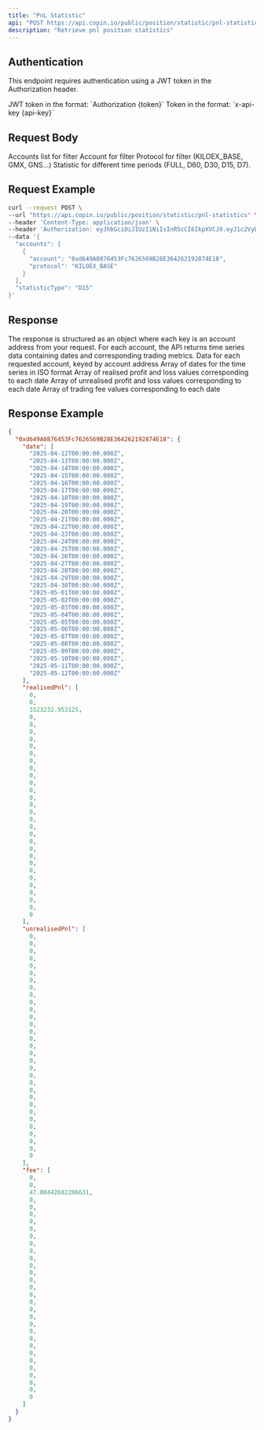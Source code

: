 ```yaml
---
title: "PnL Statistic"
api: "POST https://api.copin.io/public/position/statistic/pnl-statistics"
description: "Retrieve pnl position statistics"
---
```


## Authentication
This endpoint requires authentication using a JWT token in the Authorization header.

<ParamField header="Authorization" type="string">
    JWT token in the format: `Authorization {token}`
</ParamField>

<ParamField header="x-api-key" type="string">
    Token in the format: `x-api-key {api-key}`
</ParamField>

## Request Body

<ParamField body="accounts" type="array" required>
   Accounts list for filter
    <Expandable title="properties">
        <ParamField body="account" type="string">
            Account for filter
        </ParamField>
        <ParamField body="protocol" type="string">
            Protocol for filter (KILOEX_BASE, GMX, GNS...)
        </ParamField>
    </Expandable>
</ParamField>
<ParamField body="statisticType" type="string">
    Statistic for different time periods (FULL, D60, D30, D15, D7).
</ParamField>

## Request Example

```bash
curl --request POST \
--url "https://api.copin.io/public/position/statistic/pnl-statistics" \
--header 'Content-Type: application/json' \
--header 'Authorization: eyJhbGciOiJIUzI1NiIsInR5cCI6IkpXVCJ9.eyJ1c2VybmFtZSI6IjB4MTUzNTQ4NGMxRWVjMUQyMDNmRTFBNTNFQTExYTYyMWE4ODRBRTA2NyIsInRpbWUiOjE3NDQ2MjYxNjIzODksImFjY2VzcyI6IlVmTkNiTWhMVVMxNzQ0NjI2MTYyMzkwIiwiaWF0IjoxNzQ0NjI2MTYyLCJleHAiOjE3NDUyMzA5NjJ9.LpvhBdxyfehzom-v5tKumAqCptSMkVk7HVKKVtjSpk8' \
--data '{
  "accounts": [
    {
      "account": "0xd649A0876453Fc7626569B28E364262192874E18",
      "protocol": "KILOEX_BASE"
    }
  ],
  "statisticType": "D15"
}'
```
## Response

The response is structured as an object where each key is an account address from your request. For each account, the API returns time series data containing dates and corresponding trading metrics.
<ResponseField name="{account_address}" type="object">
    Data for each requested account, keyed by account address
    <Expandable title="properties">
        <ResponseField name="date" type="array">
            Array of dates for the time series in ISO format
        </ResponseField>
        <ResponseField name="realisedPnl" type="array">
            Array of realised profit and loss values corresponding to each date
        </ResponseField>
        <ResponseField name="unrealisedPnl" type="array">
            Array of unrealised profit and loss values corresponding to each date
        </ResponseField>
        <ResponseField name="fee" type="array">
            Array of trading fee values corresponding to each date
        </ResponseField>
    </Expandable>
</ResponseField>

## Response Example

```json
{
  "0xd649A0876453Fc7626569B28E364262192874E18": {
    "date": [
      "2025-04-12T00:00:00.000Z",
      "2025-04-13T00:00:00.000Z",
      "2025-04-14T00:00:00.000Z",
      "2025-04-15T00:00:00.000Z",
      "2025-04-16T00:00:00.000Z",
      "2025-04-17T00:00:00.000Z",
      "2025-04-18T00:00:00.000Z",
      "2025-04-19T00:00:00.000Z",
      "2025-04-20T00:00:00.000Z",
      "2025-04-21T00:00:00.000Z",
      "2025-04-22T00:00:00.000Z",
      "2025-04-23T00:00:00.000Z",
      "2025-04-24T00:00:00.000Z",
      "2025-04-25T00:00:00.000Z",
      "2025-04-26T00:00:00.000Z",
      "2025-04-27T00:00:00.000Z",
      "2025-04-28T00:00:00.000Z",
      "2025-04-29T00:00:00.000Z",
      "2025-04-30T00:00:00.000Z",
      "2025-05-01T00:00:00.000Z",
      "2025-05-02T00:00:00.000Z",
      "2025-05-03T00:00:00.000Z",
      "2025-05-04T00:00:00.000Z",
      "2025-05-05T00:00:00.000Z",
      "2025-05-06T00:00:00.000Z",
      "2025-05-07T00:00:00.000Z",
      "2025-05-08T00:00:00.000Z",
      "2025-05-09T00:00:00.000Z",
      "2025-05-10T00:00:00.000Z",
      "2025-05-11T00:00:00.000Z",
      "2025-05-12T00:00:00.000Z"
    ],
    "realisedPnl": [
      0,
      0,
      3323232.953125,
      0,
      0,
      0,
      0,
      0,
      0,
      0,
      0,
      0,
      0,
      0,
      0,
      0,
      0,
      0,
      0,
      0,
      0,
      0,
      0,
      0,
      0,
      0,
      0,
      0,
      0,
      0,
      0
    ],
    "unrealisedPnl": [
      0,
      0,
      0,
      0,
      0,
      0,
      0,
      0,
      0,
      0,
      0,
      0,
      0,
      0,
      0,
      0,
      0,
      0,
      0,
      0,
      0,
      0,
      0,
      0,
      0,
      0,
      0,
      0,
      0,
      0,
      0
    ],
    "fee": [
      0,
      0,
      47.00442682206631,
      0,
      0,
      0,
      0,
      0,
      0,
      0,
      0,
      0,
      0,
      0,
      0,
      0,
      0,
      0,
      0,
      0,
      0,
      0,
      0,
      0,
      0,
      0,
      0,
      0,
      0,
      0,
      0
    ]
  }
}
```
